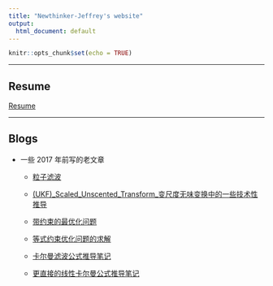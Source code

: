 ```yaml
---
title: "Newthinker-Jeffrey's website"
output:
  html_document: default
---
```


```r
knitr::opts_chunk$set(echo = TRUE)
```

--------

## Resume

[Resume](https://newthinker-jeffrey.github.io/resume.html)

-----------

## Blogs


- 一些 2017 年前写的老文章

    - [粒子滤波](https://newthinker-jeffrey.github.io/粒子滤波.html)
    
    - [(UKF)_Scaled_Unscented_Transform_变尺度无味变换中的一些技术性推导](https://newthinker-jeffrey.github.io/(UKF)_Scaled_Unscented_Transform_变尺度无味变换中的一些技术性推导.html)
    
    - [带约束的最优化问题](https://newthinker-jeffrey.github.io/带约束的最优化问题.html)

    - [等式约束优化问题的求解](https://newthinker-jeffrey.github.io/等式约束优化问题的求解.html)

    - [卡尔曼滤波公式推导笔记](https://newthinker-jeffrey.github.io/卡尔曼滤波公式推导笔记.html)

    - [更直接的线性卡尔曼公式推导笔记](https://newthinker-jeffrey.github.io/更直接的线性卡尔曼公式推导笔记.html)





